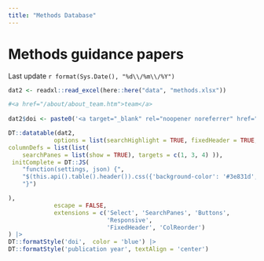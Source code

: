 ```yaml
---
title: "Methods Database"
---
```



# Methods guidance papers
Last update `r format(Sys.Date(), "%d\\/%m\\/%Y")`

```r

dat2 <- readxl::read_excel(here::here("data", "methods.xlsx"))

```



```r

#<a href="/about/about_team.htm">team</a> 
  
dat2$doi <- paste0('<a target="_blank" rel="noopener noreferrer" href="', dat2$doi,'">',dat2$doi ,"</a>")

DT::datatable(dat2, 
             options = list(searchHighlight = TRUE, fixedHeader = TRUE, colReorder = FALSE, dom = 'Blfrtip', buttons = list("searchPanes", "excel"),
columnDefs = list(list(
    searchPanes = list(show = TRUE), targets = c(1, 3, 4) )),                            
 initComplete = DT::JS(
    "function(settings, json) {",
    "$(this.api().table().header()).css({'background-color': '#3e831d', 'color': '#ffffff'});",
    "}")

),
             escape = FALSE, 
             extensions = c('Select', 'SearchPanes', 'Buttons',
                            'Responsive',
                            'FixedHeader', 'ColReorder')
) |> 
DT::formatStyle('doi',  color = 'blue') |>
DT::formatStyle('publication year', textAlign = 'center') 

```


